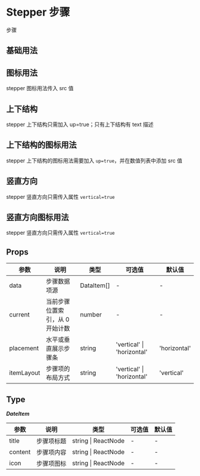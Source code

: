 # Stepper 步骤

步骤

## 基础用法


<DemoBase />

## 图标用法

stepper 图标用法传入 src 值


<DemoIcon />

## 上下结构

stepper 上下结构只需加入 up=true；只有上下结构有 text 描述


<DemoUpDown />

## 上下结构的图标用法

stepper 上下结构的图标用法需要加入 `up=true`，并在数值列表中添加 src 值


<DemoUpDownIcon />

## 竖直方向

stepper 竖直方向只需传入属性 `vertical=true`


<DemoVertical />

## 竖直方向图标用法

stepper 竖直方向只需传入属性 `vertical=true`


<DemoVerticalIcon />

## Props

| 参数       | 说明                            | 类型       | 可选值                     | 默认值       |
| ---------- | ------------------------------- | ---------- | -------------------------- | ------------ |
| data       | 步骤数据项源                    | DataItem[] | -                          | -            |
| current    | 当前步骤位置索引，从 0 开始计数 | number     | -                          | -            |
| placement  | 水平或垂直展示步骤条            | string     | 'vertical' \| 'horizontal' | 'horizontal' |
| itemLayout | 步骤项的布局方式                | string     | 'vertical' \| 'horizontal' | 'vertical'   |

## Type

**_DateItem_**

| 参数    | 说明       | 类型                | 可选值 | 默认值 |
| ------- | ---------- | ------------------- | ------ | ------ |
| title   | 步骤项标题 | string \| ReactNode | -      | -      |
| content | 步骤项内容 | string \| ReactNode | -      | -      |
| icon    | 步骤项图标 | string \| ReactNode | -      | -      |
